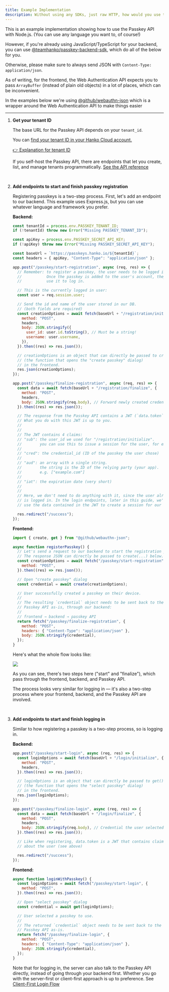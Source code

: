 ```yaml
---
title: Example Implementation
description: Without using any SDKs, just raw HTTP, how would you use the Passkey API?
---
```


This is an example implementation showing how to use the Passkey API with Node.js. (You can use any language you want to, of course!)

However, if you're already using JavaScript/TypeScript for your backend, you can use [\@teamhanko/passkey-backend-sdk](https://www.npmjs.com/package/@teamhanko/passkey-backend-sdk), which do all of the below for you.

Otherwise, please make sure to always send JSON with `Content-Type: application/json`.

As of writing, for the frontend, the Web Authentication API expects you to pass `ArrayBuffer` (instead of plain old objects) in a lot of places, which can be inconvenient.

In the examples below we're using [@github/webauthn-json](https://github.com/github/webauthn-json#githubwebauthn-json) which is a wrapper around the Web Authentication API to make things easier

---

1. **Get your tenant ID**

   The base URL for the Passkey API depends on your `tenant_id`.

   You can [find your tenant ID in your Hanko Cloud account.](https://cloud.hanko.io/organizations)

   [👉 Explanation for tenant ID](/passkey-api/faq#tenant-id-and-multitenancy)

   If you self-host the Passkey API, there are endpoints that let you create, list, and manage tenants programmatically. [See the API reference](https://github.com/teamhanko/passkey-server/tree/main/spec)

   &nbsp;

2. **Add endpoints to start and finish passkey registration**

   Registering passkeys is a two-step process. First, let's add an endpoint to our backend. This example uses Express.js, but you can use whatever language and framework you prefer.

   **Backend:**

   ```jsx
   const tenantId = process.env.PASSKEY_TENANT_ID;
   if (!tenantId) throw new Error("Missing PASSKEY_TENANT_ID");

   const apiKey = process.env.PASSKEY_SECRET_API_KEY;
   if (!apiKey) throw new Error("Missing PASSKEY_SECRET_API_KEY");

   const baseUrl = `https://passkeys.hanko.io/${tenantId}`;
   const headers = { apiKey, "Content-Type": "application/json" };

   app.post("/passkey/start-registration", async (req, res) => {
     // Remember: to register a passkey, the user needs to be logged in first.
     //           Once the passkey is added to the user's account, they can
     //           use it to log in.

     // This is the currently logged in user:
     const user = req.session.user;

     // Send the id and name of the user stored in our DB.
     // (both fields are required)
     const creationOptions = await fetch(baseUrl + "/registration/initialize", {
       method: "POST",
       headers,
       body: JSON.stringify({
         user_id: user.id.toString(), // Must be a string!
         username: user.username,
       }),
     }).then((res) => res.json());

     // creationOptions is an object that can directly be passed to create()
     // (the function that opens the "create passkey" dialog)
     // in the frontend.
     res.json(creationOptions);
   });

   app.post("/passkey/finalize-registration", async (req, res) => {
     const data = await fetch(baseUrl + "/registration/finalize", {
       method: "POST",
       headers,
       body: JSON.stringify(req.body), // Forward newly created credential
     }).then((res) => res.json());

     // The response from the Passkey API contains a JWT (`data.token`).
     // What you do with this JWT is up to you.
     //
     //
     // The JWT contains 4 claims:
     // "sub": the user_id we used for "/registration/initialize".
     //        you can use this to issue a session for the user, for example
     //
     // "cred": the credential_id (ID of the passkey the user chose)
     //
     // "aud": an array with a single string.
     //        the string is the ID of the relying party (your app).
     //        e.g. ["example.com"]
     //
     // "iat": the expiration date (very short)
     //
     //
     // Here, we don't need to do anything with it, since the user already
     // is logged in. In the login endpoints, later in this guide, we'll
     // use the data contained in the JWT to create a session for our user.

     res.redirect("/success");
   });
   ```

   **Frontend:**

   ```jsx
   import { create, get } from "@github/webauthn-json";

   async function registerPasskey() {
     // Let's send a request to our backend to start the registration process.
     // The response JSON can directly be passed to create(...) below.
     const creationOptions = await fetch("/passkey/start-registration", {
       method: "POST",
     }).then((res) => res.json());

     // Open "create passkey" dialog
     const credential = await create(creationOptions);

     // User successfully created a passkey on their device.
     //
     // The resulting `credential` object needs to be sent back to the
     // Passkey API as-is, through our backend:
     //
     // frontend → backend → passkey API
     return fetch("/passkey/finalize-registration", {
       method: "POST",
       headers: { "Content-Type": "application/json" },
       body: JSON.stringify(credential),
     });
   }
   ```

   Here's what the whole flow looks like:

   <Frame>
     <img src="/images/passkey-api/register-flow.png" />
   </Frame>

   As you can see, there's two steps here ("start" and "finalize"), which pass through the frontend, backend, and Passkey API.

   The process looks very similar for logging in &mdash; it's also a two-step process where your frontend, backend, and the Passkey API are involved.

   &nbsp;

3. **Add endpoints to start and finish logging in**

   Similar to how registering a passkey is a two-step process, so is logging in.

   **Backend:**

   ```jsx
   app.post("/passkey/start-login", async (req, res) => {
     const loginOptions = await fetch(baseUrl + "/login/initialize", {
       method: "POST",
       headers,
     }).then((res) => res.json());

     // loginOptions is an object that can directly be passed to get()
     // (the function that opens the "select passkey" dialog)
     // in the frontend.
     res.json(loginOptions);
   });

   app.post("/passkey/finalize-login", async (req, res) => {
     const data = await fetch(baseUrl + "/login/finalize", {
       method: "POST",
       headers,
       body: JSON.stringify(req.body), // Credential the user selected
     }).then((res) => res.json());

     // Like when registering, data.token is a JWT that contains claims
     // about the user (see above)

     res.redirect("/success");
   });
   ```

   **Frontend:**

   ```jsx
   async function loginWithPasskey() {
     const loginOptions = await fetch("/passkey/start-login", {
       method: "POST",
     }).then((res) => res.json());

     // Open "select passkey" dialog
     const credential = await get(loginOptions);

     // User selected a passkey to use.
     //
     // The returned `credential` object needs to be sent back to the
     // Passkey API as-is.
     return fetch("/passkey/finalize-login", {
       method: "POST",
       headers: { "Content-Type": "application/json" },
       body: JSON.stringify(credential),
     });
   }
   ```

   Note that for logging in, the server can also talk to the Passkey API directly, instead of going through your backend first. Whether you go with the server-first or client-first approach is up to preference. See [Client-First Login Flow](/passkey-api/client-first-login-flow)
